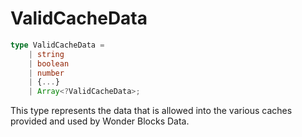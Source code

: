 
<Meta
    title="Packages / Data / Types / ValidCacheData"
/>

# ValidCacheData

```ts
type ValidCacheData =
    | string
    | boolean
    | number
    | {...}
    | Array<?ValidCacheData>;
```

This type represents the data that is allowed into the various caches provided and used by Wonder Blocks Data.
